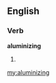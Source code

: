 ==English==

===Verb===
'''aluminizing'''

# {{present participle of|[[aluminize]]}}

[[my:aluminizing]]